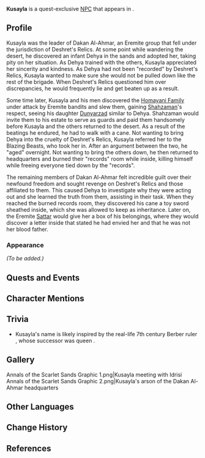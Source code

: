 {{Meta
|missing_NPC_profile  = yes
}}
{{Character Infobox
|type             = Quest NPC
|image            = NPC Kusayla.png
|region           = Sumeru
|location         = Sumeru
|affiliation      = The Eremites
|title            = 
|deceased         = Past

|ancestry         = <!-- Clan/family -->
|father           = 
|mother           = 
|spouse           = 
|sibling          = 
|siblingNote      = 
|child            = Dehya
|childNote        = adoptive daughter
|relative         = 

|voiceEN          = [[imdb:nm5285215|Jacob Barrens]]<ref>Twitter: [https://twitter.com/JacobBarrens/status/1636425260936445952 EN VA Self Announcement] ([https://web.archive.org/web/20230324163003/https://twitter.com/JacobBarrens/status/1636425260936445952 Archived])</ref>
|voiceCN          = 
|voiceJP          = 
|dialoguereward   = 
}}
'''Kusayla''' is a quest-exclusive [[NPC]] that appears in {{Quest|Sincerity's Facade}}.

==Profile==
Kusayla was the leader of Dakan Al-Ahmar, an Eremite group that fell under the jurisdiction of Deshret's Relics. At some point while wandering the desert, he discovered an infant Dehya in the sands and adopted her, taking pity on her situation. As Dehya trained with the others, Kusayla appreciated her sincerity and kindness. As Dehya had not been "recorded" by Deshret's Relics, Kusayla wanted to make sure she would not be pulled down like the rest of the brigade. When Deshret's Relics questioned him over discrepancies, he would frequently lie and get beaten up as a result.

Some time later, Kusayla and his men discovered the [[Homayani Family]] under attack by Eremite bandits and slew them, gaining [[Shahzaman]]'s respect, seeing his daughter [[Dunyarzad]] similar to Dehya. Shahzaman would invite them to his estate to serve as guards and paid them handsomely before Kusayla and the others returned to the desert. As a result of the beatings he endured, he had to walk with a cane. Not wanting to bring Dehya into the cruelty of Deshret's Relics, Kusayla referred her to the Blazing Beasts, who took her in. After an argument between the two, he "aged" overnight. Not wanting to bring the others down, he then returned to headquarters and burned their "records" room while inside, killing himself while freeing everyone tied down by the "records".

The remaining members of Dakan Al-Ahmar felt incredible guilt over their newfound freedom and sought revenge on Deshret's Relics and those affiliated to them. This caused Dehya to investigate why they were acting out and she learned the truth from them, assisting in their task. When they reached the burned records room, they discovered his cane a toy sword sheathed inside, which she was allowed to keep as inheritance. Later on, the Eremite [[Sattar]] would give her a box of his belongings, where they would discover a letter inside that stated he had envied her and that he was not her blood father.

===Appearance===
<!--Keep appearance section short and concise. Limit to 2 paragraphs with 3-4 sentences each.-->
''(To be added.)''

==Quests and Events==
{{Quests and Events}}
<!--
==Idle Quotes==
{{Dialogue Start}}
: {{DIcon|Idle}} {{Tx}}
:: {{A|VO {{subst:PAGENAME}} 01.ogg}} "{{Tx}}"
{{Dialogue End}}

==Dialogue==
{{Dialogue Start}}
:'''{{subst:PAGENAME}}:''' 
:{{DIcon}}
{{Dialogue End}}
<!--
==Event Dialogue==
===Event Name===
{{Dialogue Start}}
:'''{{subst:PAGENAME}}:'''
{{Dialogue End}}
-->
==Character Mentions==
{{Character Mentions}}

==Trivia==
* Kusayla's name is likely inspired by the real-life 7th century Berber ruler {{w|Kusaila}}, whose successor was queen {{w|Dihya}}.

==Gallery==
<gallery>
Annals of the Scarlet Sands Graphic 1.png|Kusayla meeting with Idrisi
Annals of the Scarlet Sands Graphic 2.png|Kusayla's arson of the Dakan Al-Ahmar headquarters
</gallery>

==Other Languages==
{{Other Languages
|default_hidden = 1
|en      = Kusayla
|zhs     = 库塞拉
|zhs_rm  = Kùsāilā
|zht     = 庫塞拉
|zht_rm  = Kùsāilā
|ja      = クセラ
|ja_rm   = Kusera
|ko      = 쿠사일라
|es      = Kusaila
|fr      = Kusayla
|ru      = Кусайла
|th      = Kusayla
|vi      = Kusayla
|de      = Kusayla
|id      = Kusayla
|pt      = Kusayla
|tr      = Kusayla
|it      = Kusayla
}}

==Change History==
{{Change History|3.5}}

==References==
{{Reflist}}